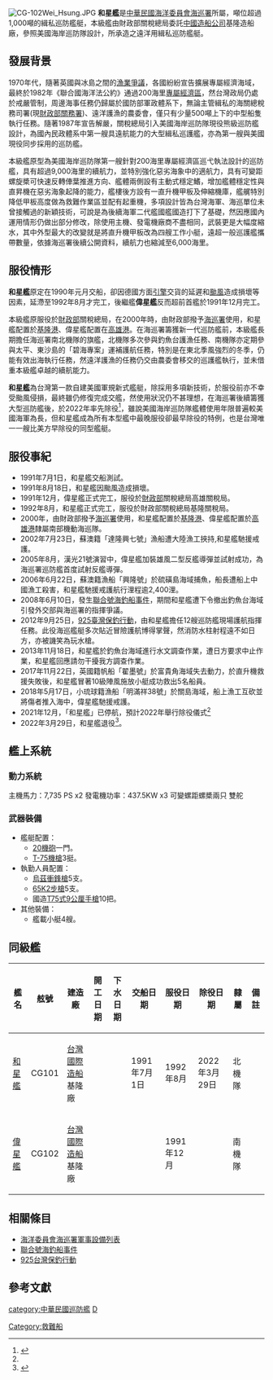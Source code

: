 {{軍艦模板
|名稱= 海巡署1800噸級巡防救難艦 [[File:Republic_of_China_Coast_Guard_Logo.svg|30px]]
|圖片=[[File:和星艦（2000噸級）_01.jpg|300px]]
|照片說明=停泊在[[基隆港|基隆港]]的和星艦
|圖片2= [[File:偉星艦（2000噸級）_01.jpg|300px]]
|照片說明2= 偉星艦
|艦種= 緝私船（巡防艦艇）
|艦名= 關稅總局總局長:詹德和<br />關稅總局副總局長:毛志偉
|擁有國={{ROC}}
|艦級= 
|代號=
|前型= 
|次型= 
|同型= 和星艦（CG101）<br />偉星艦（CG102）
|數量= 2艘
|製造= [[台灣國際造船|中國造船公司]]
|下訂= 
|造價= 
|動工= 
|下水= 
|服役= 1992年8月（和星艦）<br>1991年12月（偉星艦）
|退役= 1艘退役
|結局= 
|除籍= 
|狀態= 1艘現役
|綽號= 
|榮譽=  
|排水= 1,823噸
|標準= 
|空載=  
|滿載= 
|長度= 82.29米
|闊度= 11.58米
|型寬= 
|型深=
|吃水= 4.04米
|燃料= 柴油
|鍋爐= MTU 16V1163 TB93型柴油主機
|引擎= 
|出力= 15,470匹馬力（7,735PS x 2）
|極速= 21節
|續航= 7,000公里
|發電機= 
|電力輸出= 
|乘員= 軍官18名，士官兵62名
|飛行= 
|艦載機= 無（改裝為艦載艇4艘）
|裝備= [[T-75_20毫米機砲|T-75 20毫米機砲]]1座,<br>[[50機槍|50機槍]]x2~4
|裝甲= 
|射控裝置= 
|偵搜設備= 
|電子設備= 
|電戰系統= 
|其它=（戰時）可加裝[[雄風二型反艦飛彈|雄風二型飛彈]]執行防務
}}
[[File:CG-102Wei_Hsung.JPG|thumb]]
'''和星艦'''是[[中華民國|中華民國]][[中華民國海洋委員會|海洋委員會]][[海洋委員會海巡署|海巡署]]所屬，噸位超過1,000噸的緝私巡防艦艇，本級艦由財政部關稅總局委託[[台灣國際造船|中國造船公司]]基隆造船廠，參照美國海岸巡防隊{{le|熊級巡邏艦|Famous-class cutter}}設計，所承造之遠洋用緝私巡防艦艇。

==發展背景==
1970年代，隨著英國與冰島之間的[[鳕鱼战争|漁業爭議]]，各國紛紛宣告擴展專屬經濟海域，最終於1982年《聯合國海洋法公約》通過200海里[[专属经济区|專屬經濟區]]，然台灣政局仍處於戒嚴管制，周邊海事任務仍歸屬於國防部軍政體系下，無論主管緝私的海關總稅務司署(現[[財政部關務署|財政部關務署]])、遠洋護漁的農委會，僅只有少量500噸上下的中型船隻執行任務。隨著1987年宣告解嚴，關稅總局引入美國海岸巡防隊現役熊級巡防艦設計，為國內民政體系中第一艘具遠航能力的大型緝私巡護艦，亦為第一艘與美國現役同步採用的巡防艦。

本級艦原型為美國海岸巡防隊第一艘針對200海里專屬經濟區巡弋執法設計的巡防艦，具有超過9,000海里的續航力，並特別強化惡劣海象中的適航力，具有可變距螺旋槳可快速反轉俥葉推進方向、艦體兩側設有主動式穩定鰭，增加艦體穩定性與直昇機在惡劣海象起降的能力，艦樓後方設有一直升機甲板及伸縮機庫，艦艉特別降低甲板高度做為救難作業區並配有起重機，多項設計皆為台灣海軍、海巡單位未曾接觸過的新穎技術，可說是為後續海軍二代艦國艦國造打下了基礎，然因應國內運用情形仍做出部分修改，除使用主機、發電機廠商不盡相同，武裝更是大幅度縮水，其中外型最大的改變就是將直升機甲板改為四艘工作小艇，遠超一般巡護艦攜帶數量，依據海巡署後續公開資料，續航力也縮減至6,000海里。

==服役情形==
'''和星艦'''原定在1990年元月交船，卻因德國方面[[引擎|引擎]]交貨的延遲和[[颱風|颱風]]造成損壞等因素，延滯至1992年8月才完工，後繼艦'''偉星艦'''反而超前首艦於1991年12月完工。

本級艦原服役於[[中華民國財政部|財政部]]關稅總局，在2000年時，由財政部撥予[[海洋委員會海巡署|海巡署]]使用，和星艦配置於[[基隆港|基隆港]]、偉星艦配置在[[高雄港|高雄港]]。在海巡署籌獲新一代巡防艦前，本級艦長期擔任海巡署南北機隊的旗艦，北機隊多次參與釣魚台護漁任務、南機隊亦定期參與太平、東沙島的「碧海專案」運補護航任務，特別是在東北季風強烈的冬季，仍能有效出海執行任務，然遠洋護漁的任務仍交由農委會移交的巡護艦執行，並未借重本級艦卓越的續航能力。

'''和星艦'''為台灣第一款自建美國軍規新式艦艇，除採用多項新技術，於服役前亦不幸受颱風侵損，最終雖仍修復完成交艦，然使用狀況仍不甚理想，在海巡署後續籌獲大型巡防艦後，於2022年率先除役<ref name="和星艦停航待除役">{{cite press release |author=記者洪哲政 |title=新艦陸續成軍 海巡署和星艦、謀星艦停航待除役 |publisher=聯合線上公司 |date=2021-12-19 |url=https://udn.com/news/story/10930/5972817 |language=zh-tw |access-date=2021-12-19 |archive-date=2021-12-19 |archive-url=https://web.archive.org/web/20211219131643/https://udn.com/news/story/10930/5972817 |dead-url=no }}</ref>，雖說美國海岸巡防隊艦體使用年限普遍較美國海軍為長，但和星艦成為所有本型艦中最晚服役卻最早除役的特例，也是台灣唯一一艘比美方早除役的同型艦艇。

==服役事紀==
*1991年7月1日，和星艦交船測試。
*1991年8月18日，和星艦因颱風造成損壞。
*1991年12月，偉星艦正式完工，服役於[[中華民國財政部|財政部]]關稅總局高雄關稅局。
*1992年8月，和星艦正式完工，服役於財政部關稅總局基隆關稅局。
*2000年，由財政部撥予[[海洋委員會海巡署|海巡署]]使用，和星艦配置於[[基隆港|基隆港]]、偉星艦配置於[[高雄港|高雄港]]隸屬南部機動海巡隊。
*2002年7月23日，蘇澳籍「達隆興七號」漁船遭大陸漁工挾持,和星艦馳援戒護。
*2005年8月，漢光21號演習中，偉星艦加裝雄風二型反艦導彈並試射成功，為海巡署巡防艦首度試射反艦導彈。
*2006年6月22日，蘇澳籍漁船「興隆號」於硫磺島海域捕魚，船長遭船上中國漁工殺害，和星艦馳援戒護航行浬程逾2,400浬。
*2008年6月10日，發生[[聯合號海釣船事件|聯合號海釣船事件]]，期間和星艦遭下令撤出釣魚台海域引發外交部與海巡署的指揮爭議。
*2012年9月25日，[[925臺灣保釣行動|925臺灣保釣行動]]，由和星艦擔任12艘巡防艦現場護航指揮任務。此役海巡艦艇多次貼近冒險護航博得掌聲，然消防水柱射程遠不如日方，亦被譏笑為玩水槍。
*2013年11月18日，和星艦於釣魚台海域進行水文調查作業，遭日方要求中止作業，和星艦回應請勿干擾我方調查作業。
*2017年11月22日，英國籍帆船「翟墨號」於富貴角海域失去動力，於直升機救援失敗後，和星艦冒著10級陣風施放小艇成功救出5名船員。
*2018年5月17日，小琉球籍漁船「明滿祥38號」於關島海域，船上漁工互砍並將傷者推入海中，偉星艦馳援戒護。
*2021年12月，「和星艦」已停航，預計2022年舉行除役儀式<ref name="和星艦停航待除役"/>
*2022年3月29日，和星艦退役<ref name="和星艦退役">{{cite press release |author= 記者林昭彰 |title= 守護海疆30年 海巡署和星艦、謀星艦退役 |publisher=聯合線上公司 |date=2020-05-19 |url= https://udn.com/news/story/7315/6200092?from=udn-catelistnews_ch2 |language=zh-tw |access-date=2022-03-29 |archive-date= 2022-03-29 |archive-url= https://udn.com/news/story/7315/6200092?from=udn-catelistnews_ch2 |dead-url=no }}</ref>。

==艦上系統==
===動力系統===
主機馬力：7,735 PS x2
發電機功率：437.5KW x3
可變螺距螺槳兩只 雙舵

===武器裝備===
*艦艇配置：
**[[T-75_20毫米機砲|20機砲]]一門。
**[[T75班用機槍|T-75機槍]]3挺。
*執勤人員配置：
**[[烏茲衝鋒槍|烏茲衝鋒槍]]5支。
**[[T65突擊步槍|65K2步槍]]5支。
**國造[[T75手槍|T75式9公厘手槍]]10把。
*其他裝備：
**艦載小艇4艘。

==同級艦==
{| class="sortable wikitable" border="1" align="center"
|-
! 艦名
! 舷號
! 建造廠
! 開工日期
! 下水日期
! 交船日期
! 服役日期
! 除役日期
! 隸屬
! 備註
|-
| [[和星艦|和星艦]] || CG101 || [[台灣國際造船|台灣國際造船]]基隆廠 ||  ||  || 1991年7月1日 || 1992年8月 || 2022年3月29日  || 北機隊 ||
|-
| [[偉星艦|偉星艦]] || CG102 || [[台灣國際造船|台灣國際造船]]基隆廠 ||  ||  ||  || 1991年12月 ||  || 南機隊 ||
|}

== 相關條目 ==
*[[海洋委員會海巡署軍事設備列表|海洋委員會海巡署軍事設備列表]]
* [[聯合號海釣船事件|聯合號海釣船事件]]
* [[925台灣保釣行動|925台灣保釣行動]]

== 參考文獻 ==
{{reflist}}

{{海洋委員會海巡署}}

[[category:中華民國巡防艦|category:中華民國巡防艦]]
[[category:海洋委員會海巡署|D]]
[[Category:救難船|Category:救難船]]